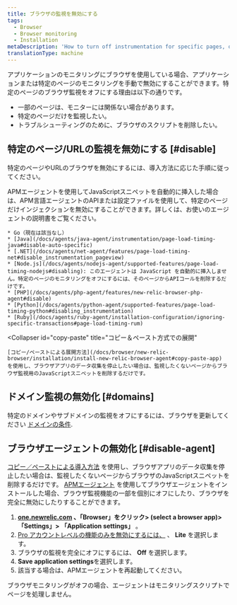 ```yaml
---
title: ブラウザの監視を無効にする
tags:
  - Browser
  - Browser monitoring
  - Installation
metaDescription: 'How to turn off instrumentation for specific pages, or disable the browser agent completely.'
translationType: machine
---
```


アプリケーションのモニタリングにブラウザを使用している場合、アプリケーションまたは特定のページのモニタリングを手動で無効にすることができます。特定のページのブラウザ監視をオフにする理由は以下の通りです。

* 一部のページは、モニターには関係ない場合があります。
* 特定のページだけを監視したい。
* トラブルシューティングのために、ブラウザのスクリプトを削除したい。

## 特定のページ/URLの監視を無効にする [#disable]

特定のページやURLのブラウザを無効にするには、導入方法に応じた手順に従ってください。

<CollapserGroup>
  <Collapser
    id="agent"
    title="選択されたAPMエージェントで展開される"
  >
    APMエージェントを使用してJavaScriptスニペットを自動的に挿入した場合は、APM言語エージェントのAPIまたは設定ファイルを使用して、特定のページだけインジェクションを無効にすることができます。詳しくは、お使いのエージェントの説明書をご覧ください。

    * Go（現在は該当なし）
    * [Java](/docs/agents/java-agent/instrumentation/page-load-timing-java#disable-auto-specific)
    * [.NET](/docs/agents/net-agent/features/page-load-timing-net#disable_instrumentation_pageview)
    * [Node.js](/docs/agents/nodejs-agent/supported-features/page-load-timing-nodejs#disabling): このエージェントは JavaScript を自動的に挿入しません。特定のページのモニタリングをオフにするには、そのページからAPIコールを削除するだけです。
    * [PHP](/docs/agents/php-agent/features/new-relic-browser-php-agent#disable)
    * [Python](/docs/agents/python-agent/supported-features/page-load-timing-python#disabling_instrumentation)
    * [Ruby](/docs/agents/ruby-agent/installation-configuration/ignoring-specific-transactions#page-load-timing-rum)
  </Collapser>

  <Collapser
    id="copy-paste"
    title="コピー＆ペースト方式での展開"
  >
    [コピー/ペーストによる展開方法](/docs/browser/new-relic-browser/installation/install-new-relic-browser-agent#copy-paste-app) を使用し、ブラウザアプリのデータ収集を停止したい場合は、監視したくないページからブラウザ監視用のJavaScriptスニペットを削除するだけです。
  </Collapser>
</CollapserGroup>

## ドメイン監視の無効化 [#domains]

特定のドメインやサブドメインの監視をオフにするには、ブラウザを更新してください [ドメインの条件](/docs/browser/new-relic-browser/configuration/monitor-or-block-specific-domains-subdomains).

## ブラウザエージェントの無効化 [#disable-agent]

[コピー／ペーストによる導入方法](/docs/browser/new-relic-browser/installation/install-new-relic-browser-agent#copy-paste-app) を使用し、ブラウザアプリのデータ収集を停止したい場合は、監視したくないページからブラウザのJavaScriptスニペットを削除するだけです。 [APMエージェント](/docs/browser/new-relic-browser/installation/install-new-relic-browser-agent#select-apm-app) を使用してブラウザエージェントをインストールした場合、ブラウザ監視機能の一部を個別にオフにしたり、ブラウザを完全に無効にしたりすることができます。

1. **[one.newrelic.com](https://one.newrelic.com) 、「Browser」をクリック> (select a browser app)> 「Settings」> 「Application settings」** 。
2. [Pro アカウントレベルの機能のみを無効にするには、](/docs/browser/new-relic-browser/getting-started/new-relic-browser) 、 **Lite** を選択します。
3. ブラウザの監視を完全にオフにするには、 **Off** を選択します。
4. **Save application settings**を選択します。
5. 該当する場合は、APMエージェントを再起動してください。

ブラウザモニタリングがオフの場合、エージェントはモニタリングスクリプトでページを処理しません。